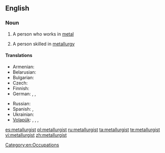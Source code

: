 ==English==

===Noun===
{{en-noun}}

# {{dated}} A person who works in [[metal]]
# A person skilled in [[metallurgy]]

====Translations====
{{trans-top|person skilled in metallurgy}}
* Armenian: {{t-|hy|մետաղագործ|tr=metaġagorç}}
* Belarusian: {{t-|be|металург|m|tr=metalúrh}}
* Bulgarian: {{t-|bg|металург|m|tr=metalúrg}}
* Czech: {{t-|cs|metalurg|m}}
* Finnish: {{t+|fi|metallurgi}}
* German: {{t-|de|Metallurg|m}}, {{t-|de|Metallurge|m}}, {{t-|de|Metallurgin|f}}
{{trans-mid}}
* Russian: {{t+|ru|металлург|m|tr=metallúrg}}
* Spanish: {{t-|es|metalúrgico|m|f}}, {{t-|es|metalurgista|m}}
* Ukrainian: {{t-|uk|металург|m|tr=metallúrh|sc=Cyrl}}
* [[Volapük]]: {{qualifier|epicene}} {{t+|vo|metalavan}}, {{qualifier|male}} {{t-|vo|himetalavan}}, {{qualifier|female}} {{t-|vo|jimetalavan}}, {{qualifier|collective, epicene}} {{t-|vo|metalavanef}}
{{trans-bottom}}

[[Category:en:Occupations]]

[[es:metallurgist]]
[[pl:metallurgist]]
[[ru:metallurgist]]
[[ta:metallurgist]]
[[te:metallurgist]]
[[vi:metallurgist]]
[[zh:metallurgist]]